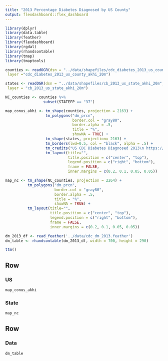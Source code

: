 ```yaml
---
title: "2013 Percentage Diabetes Diagnosed by US County"
output: flexdashboard::flex_dashboard
---
```


```r
library(dplyr)
library(data.table)
library(feather)
library(flexdashboard)
library(rgdal)
library(rhandsontable)
library(tmap)
library(tmaptools)

counties <- readOGR(dsn = "../data/shapefiles/cdc_diabetes_2013_us_county_akhi_20m",
 layer ="cdc_diabetes_2013_us_county_akhi_20m")

states <- readOGR(dsn = "../data/shapefiles/cb_2013_us_state_akhi_20m",
 layer = "cb_2013_us_state_akhi_20m")

NC_counties <- counties %>%
                 subset(STATEFP == "37")

map_conus_akhi <- tm_shape(counties, projection = 2163) +
                  tm_polygons("dm_prcn",
                              border.col = "gray80",
                              border.alpha = .5,
                              title = "%",
                              showNA = TRUE) +
                  tm_shape(states, projection= 2163) +
                  tm_borders(lwd=0.5, col = "black", alpha = .5) +
                  tm_credits("US CDC Diabetes Diagnosed 2013\n https://www.cdc.gov/diabetes/atlas/countydata") +
                  tm_layout(title="",
                            title.position = c("center", "top"),
                            legend.position = c("right", "bottom"),
                            frame = FALSE,
                            inner.margins = c(0.2, 0.1, 0.05, 0.05))

map_nc <- tm_shape(NC_counties, projection = 2264) +
          tm_polygons("dm_prcn",
                      border.col = "gray80",
                      border.alpha = .5,
                      title = "%",
                      showNA = TRUE) +
          tm_layout(title="",
                    title.position = c("center", "top"),
                    legend.position = c("right", "bottom"),
                    frame = FALSE,
                    inner.margins = c(0.2, 0.1, 0.05, 0.05))

dm_2013_df <- read_feather('../data/cdc_dm_2013.feather')
dm_table <- rhandsontable(dm_2013_df, width = 700, height = 290)

ttm()

```


Row {data-height=600}
-------------------------------------
### US

```r
map_conus_akhi
```

### State

```r
map_nc
```

Row {data-height=300}
-------------------------------------

### Data

```r
dm_table
```
